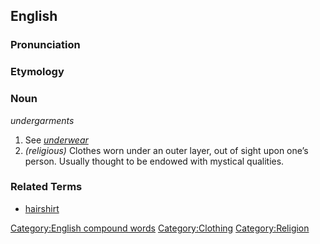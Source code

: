 ==English==

===Pronunciation===
{{substub}}

===Etymology===
{{substub}}

===Noun===
''undergarments''

# See ''[[underwear]]''
# ''(religious)'' Clothes worn under an outer layer, out of sight upon one’s person. Usually thought to be endowed with mystical qualities. 

===Related Terms===
* [[hairshirt]]

[[Category:English compound words]]
[[Category:Clothing]]
[[Category:Religion]]